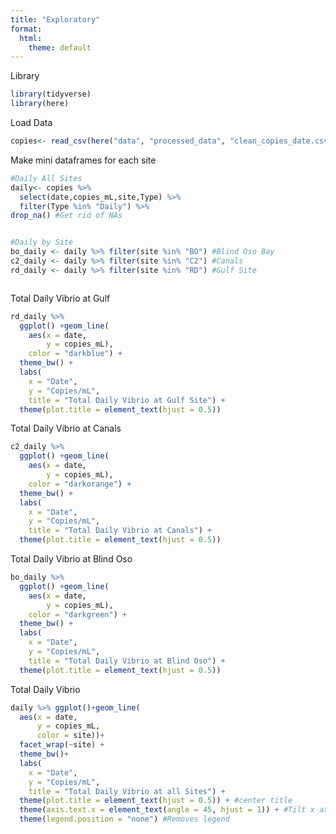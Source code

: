 ```yaml
---
title: "Exploratory"
format:
  html:
    theme: default
---
```

Library
```r
library(tidyverse)
library(here)
```

Load Data
```r
copies<- read_csv(here("data", "processed_data", "clean_copies_date.csv")) #This is the clean_data.csv from copies_calculator but with date manually added in,
```

Make mini dataframes for each site
```r
#Daily All Sites
daily<- copies %>%
  select(date,copies_mL,site,Type) %>%
  filter(Type %in% "Daily") %>%
drop_na() #Get rid of NAs


#Daily by Site
bo_daily <- daily %>% filter(site %in% "BO") #Blind Oso Bay
c2_daily <- daily %>% filter(site %in% "C2") #Canals
rd_daily <- daily %>% filter(site %in% "RD") #Gulf Site



```

Total Daily Vibrio at Gulf
```r
rd_daily %>%
  ggplot() +geom_line(
    aes(x = date,
        y = copies_mL),
    color = "darkblue") +
  theme_bw() +
  labs(
    x = "Date",
    y = "Copies/mL",
    title = "Total Daily Vibrio at Gulf Site") +
  theme(plot.title = element_text(hjust = 0.5))
```

Total Daily Vibrio at Canals
```r
c2_daily %>%
  ggplot() +geom_line(
    aes(x = date,
        y = copies_mL),
    color = "darkorange") +
  theme_bw() +
  labs(
    x = "Date",
    y = "Copies/mL",
    title = "Total Daily Vibrio at Canals") +
  theme(plot.title = element_text(hjust = 0.5))
```
Total Daily Vibrio at Blind Oso
```r
bo_daily %>%
  ggplot() +geom_line(
    aes(x = date,
        y = copies_mL),
    color = "darkgreen") +
  theme_bw() +
  labs(
    x = "Date",
    y = "Copies/mL",
    title = "Total Daily Vibrio at Blind Oso") +
  theme(plot.title = element_text(hjust = 0.5))
```

Total Daily Vibrio
```r
daily %>% ggplot()+geom_line(
  aes(x = date,
      y = copies_mL,
      color = site))+
  facet_wrap(~site) +
  theme_bw()+
  labs(
    x = "Date",
    y = "Copies/mL",
    title = "Total Daily Vibrio at all Sites") +
  theme(plot.title = element_text(hjust = 0.5)) + #center title
  theme(axis.text.x = element_text(angle = 45, hjust = 1)) + #Tilt x axis labels 
  theme(legend.position = "none") #Removes legend 
```

